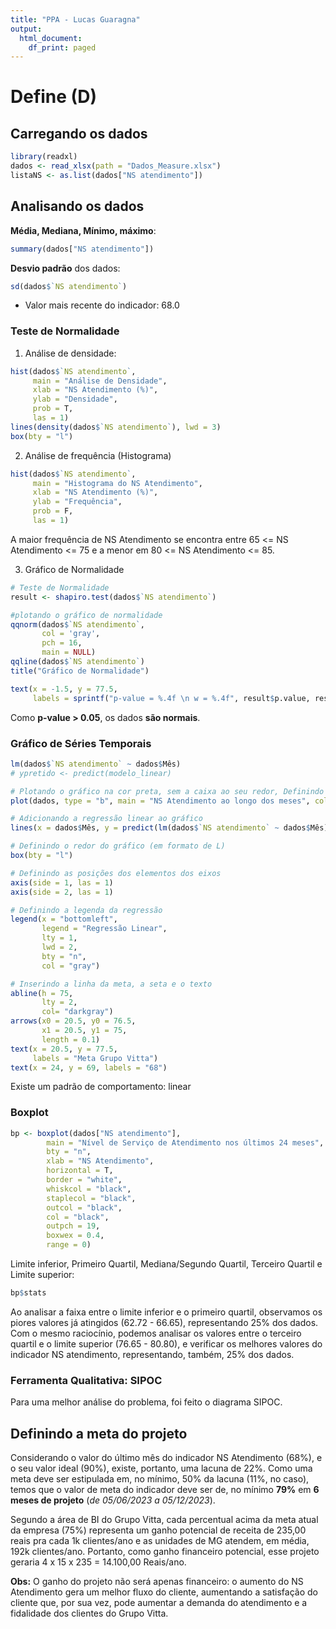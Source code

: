 ```yaml
---
title: "PPA - Lucas Guaragna"
output:
  html_document:
    df_print: paged
---
```

# Define (D)

## Carregando os dados
```r
library(readxl)
dados <- read_xlsx(path = "Dados_Measure.xlsx")
listaNS <- as.list(dados["NS atendimento"])
```

## Analisando os dados

**Média, Mediana, Mínimo, máximo**:
```r
summary(dados["NS atendimento"])
```
**Desvio padrão** dos dados: 
```r
sd(dados$`NS atendimento`)

```
- Valor mais recente do indicador: 68.0

### Teste de Normalidade

1. Análise de densidade:

```r
hist(dados$`NS atendimento`, 
     main = "Análise de Densidade", 
     xlab = "NS Atendimento (%)", 
     ylab = "Densidade", 
     prob = T, 
     las = 1)
lines(density(dados$`NS atendimento`), lwd = 3)
box(bty = "l")
```
2. Análise de frequência (Histograma)

```r
hist(dados$`NS atendimento`, 
     main = "Histograma do NS Atendimento", 
     xlab = "NS Atendimento (%)", 
     ylab = "Frequência", 
     prob = F, 
     las = 1)

```
  
  A maior frequência de NS Atendimento se encontra entre 65 <= NS Atendimento <= 75 e a menor em 80 <= NS Atendimento <= 85.

3. Gráfico de Normalidade
```r
# Teste de Normalidade
result <- shapiro.test(dados$`NS atendimento`)

#plotando o gráfico de normalidade
qqnorm(dados$`NS atendimento`, 
       col = 'gray', 
       pch = 16, 
       main = NULL)
qqline(dados$`NS atendimento`)
title("Gráfico de Normalidade")

text(x = -1.5, y = 77.5, 
     labels = sprintf("p-value = %.4f \n w = %.4f", result$p.value, result$statistic))

```

Como **p-value > 0.05**, os dados **são normais**.

### Gráfico de Séries Temporais

```r
lm(dados$`NS atendimento` ~ dados$Mês)
# ypretido <- predict(modelo_linear)
```

```r
# Plotando o gráfico na cor preta, sem a caixa ao seu redor, Definindo o nome dos eixos
plot(dados, type = "b", main = "NS Atendimento ao longo dos meses", col = "black", bty="n", xlab="Mês (unidade)", ylab="NS Atendimento (%)", xaxt = "n", yaxt = "n")

# Adicionando a regressão linear ao gráfico
lines(x = dados$Mês, y = predict(lm(dados$`NS atendimento` ~ dados$Mês)), col = "gray", lty = 1, lwd = 2)

# Definindo o redor do gráfico (em formato de L)
box(bty = "l")

# Definindo as posições dos elementos dos eixos
axis(side = 1, las = 1)
axis(side = 2, las = 1)

# Definindo a legenda da regressão
legend(x = "bottomleft", 
       legend = "Regressão Linear", 
       lty = 1, 
       lwd = 2, 
       bty = "n", 
       col = "gray")

# Inserindo a linha da meta, a seta e o texto
abline(h = 75, 
       lty = 2, 
       col= "darkgray")
arrows(x0 = 20.5, y0 = 76.5, 
       x1 = 20.5, y1 = 75, 
       length = 0.1)
text(x = 20.5, y = 77.5, 
     labels = "Meta Grupo Vitta")
text(x = 24, y = 69, labels = "68")
```
Existe um padrão de comportamento: linear

### Boxplot
```r

bp <- boxplot(dados["NS atendimento"], 
        main = "Nível de Serviço de Atendimento nos últimos 24 meses", 
        bty = "n", 
        xlab = "NS Atendimento", 
        horizontal = T, 
        border = "white", 
        whiskcol = "black", 
        staplecol = "black", 
        outcol = "black", 
        col = "black", 
        outpch = 19, 
        boxwex = 0.4, 
        range = 0)

```
Limite inferior, Primeiro Quartil, Mediana/Segundo Quartil, Terceiro Quartil e Limite superior:

```r
bp$stats
```
  Ao analisar a faixa entre o limite inferior e o primeiro quartil, observamos os piores valores já atingidos (62.72 - 66.65), representando 25% dos dados. Com o mesmo raciocínio, podemos analisar os valores entre o terceiro quartil e o limite superior (76.65 - 80.80), e verificar os melhores valores do indicador NS atendimento, representando, também, 25% dos dados.

### Ferramenta Qualitativa: SIPOC

  Para uma melhor análise do problema, foi  feito o diagrama SIPOC.

## Definindo a meta do projeto

  Considerando o valor do último mês do indicador NS Atendimento (68%), e o seu valor ideal (90%), existe, portanto, uma lacuna de 22%. Como uma meta deve ser estipulada em, no mínimo, 50% da lacuna (11%, no caso), temos que o valor de meta do indicador deve ser de, no mínimo **79%** em **6 meses de projeto** (*de 05/06/2023 a 05/12/2023*).

  Segundo a área de BI do Grupo Vitta, cada percentual acima da meta atual da empresa (75%) representa um ganho potencial de receita de 235,00 reais pra cada 1k clientes/ano e as unidades de MG atendem, em média, 192k clientes/ano. Portanto, como ganho financeiro potencial, esse projeto geraria 4 x 15 x 235 = 14.100,00 Reais/ano.
  
  **Obs:** O ganho do projeto não será apenas financeiro: o aumento do NS Atendimento gera um melhor fluxo do cliente, aumentando a satisfação do cliente que, por sua vez, pode aumentar a demanda do atendimento e a fidalidade dos clientes do Grupo Vitta.
  


